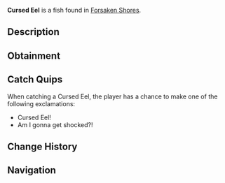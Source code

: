 {{FishInfobox
|image          = Cursed Eel.png
|rarity         = Rare
|sea            = First Sea
|location       = [[Forsaken Shores]]
|sublocation    = 
|sources        = Fishing Rod
|radar_location = 
|prog_speed     = -50
|xp             = 250
|weather        = Rain
|time           = Night
|season         = Summer
|bait           = Coal
|base_weight    = 25
|base_value     = 700
|weight_range   = 17
|base_chance    = 25
|base_resil     = 15
}}
'''Cursed Eel''' is a {{Rarity|Rare}} fish found in [[Forsaken Shores]].

== Description ==
{{Description|Cursed Eels linger in darker waters, giving off an eerie glow. They’re a spooky find for night anglers.|Bestiary Entry}}

== Obtainment ==
{{Description|Found in darker waters in the oceanside.|Bestiary Hint}}
{{Fish Availability|
Forsaken Shores/Surrounding Ocean
|top_rods      = 
Leviathan's Fang Rod\150605.99\161903.42;
Free Spirit Rod\133929.17\135958.69;
Trident Rod\127383.66\129314;
Flimsy Rod\123356.53\161325.9;
Krampus's Rod\112776.09\133321.9;
Training Rod\106042.06\126158.05;
Magma Rod\109884.4\129903.39;
Buddy Bond Rod\74576.1\99723.86;
No-Life Rod\109894.98\110583.49;
Ethereal Prism Rod\109790.37\105292.42;
Seraphic Rod\108509.98\106447.43;
Rod Of The Forgotten Fang\99971.78\100037.22;
Challenger's Rod\99676.36\102519.24;
Rod Of The Depths\88634.53\87904.1;
Zeus Rod\88067.58\89442.11;
Verdant Shear Rod\86821.04\89034.63;
Rod Of The Exalted One\86580.87\85359.21;
Blazebringer Rod\84343.31\85659.72;
Depthseeker Rod\81780.41\84145.88;
Avalanche Rod\72765.61\74971.55;
Volcanic Rod\68748.01\69821.01;
Steady Rod\25852.74\24991.62
|recommended   = Trident Rod
}}

== Catch Quips ==
When catching a Cursed Eel, the player has a chance to make one of the following exclamations:
* Cursed Eel!
* Am I gonna get shocked?!

== Change History ==
{{Change History|{{subst:Current Version}}}}

== Navigation ==
{{Fish Navbox|Forsaken Shores}}